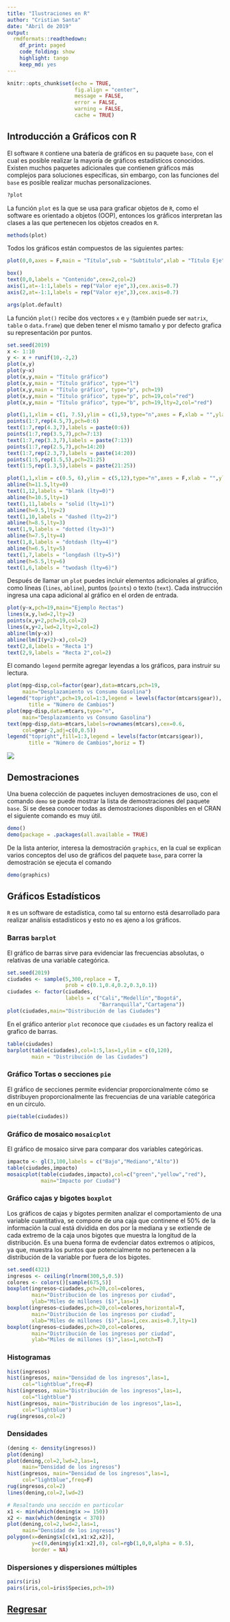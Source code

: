 ---
title: "Ilustraciones en R"
author: "Cristian Santa"
date: "Abril de 2019"
output:
  rmdformats::readthedown:
    df_print: paged
    code_folding: show
    highlight: tango
    keep_md: yes
---

```{r setup, include=FALSE}
knitr::opts_chunk$set(echo = TRUE,
                      fig.align = "center",
                      message = FALSE,
                      error = FALSE,
                      warning = FALSE,
                      cache = TRUE)
```

## Introducción a Gráficos con R

El software `R` contiene una batería de gráficos en su paquete `base`, con el cual es posible realizar la mayoría de gráficos estadísticos conocidos. Existen muchos paquetes adicionales que contienen gráficos más complejos para soluciones específicas, sin embargo, con las funciones del `base` es posible realizar muchas personalizaciones.

```{r, eval=FALSE}
?plot
```

La función `plot` es la que se usa para graficar objetos de `R`, como el software es orientado a objetos (OOP), entonces los gráficos interpretan las clases a las que pertenecen los objetos creados en `R`.

```{r}
methods(plot)
```

Todos los gráficos están compuestos de las siguientes partes:

```{r,echo=FALSE}
plot(0,0,axes = F,main = "Título",sub = "Subtítulo",xlab = "Título Eje",ylab = "Título Eje",col="white",cex.main=2,asp = 1,col.sub=4)

box()
text(0,0,labels = "Contenido",cex=2,col=2)
axis(1,at=-1:1,labels = rep("Valor eje",3),cex.axis=0.7)
axis(2,at=-1:1,labels = rep("Valor eje",3),cex.axis=0.7)
```


```{r}
args(plot.default)
```

La función `plot()` recibe dos vectores `x` e `y` (también puede ser `matrix`, `table` o `data.frame`) que deben tener el mismo tamaño y por defecto grafica su representación por puntos.

```{r}
set.seed(2019)
x <- 1:10
y <- x + runif(10,-2,2)
plot(x,y)
plot(y~x)
plot(x,y,main = "Título gráfico")
plot(x,y,main = "Título gráfico", type="l")
plot(x,y,main = "Título gráfico", type="p", pch=19)
plot(x,y,main = "Título gráfico", type="p", pch=19,col="red")
plot(x,y,main = "Título gráfico", type="b", pch=19,lty=2,col="red")
```


```{r,echo=FALSE}
plot(1,1,xlim = c(1, 7.5),ylim = c(1,5),type="n",axes = F,xlab = "",ylab = "", main = "Tipos de Puntos y sus códigos")
points(1:7,rep(4.5,7),pch=0:6)
text(1:7,rep(4.3,7),labels = paste(0:6))
points(1:7,rep(3.5,7),pch=7:13)
text(1:7,rep(3.3,7),labels = paste(7:13))
points(1:7,rep(2.5,7),pch=14:20)
text(1:7,rep(2.3,7),labels = paste(14:20))
points(1:5,rep(1.5,5),pch=21:25)
text(1:5,rep(1.3,5),labels = paste(21:25))

plot(1,1,xlim = c(0.5, 6),ylim = c(5,12),type="n",axes = F,xlab = "",ylab = "", main = "Tipos de Líneas y sus códigos")
abline(h=11.5,lty=0)
text(1,12,labels = "blank (lty=0)")
abline(h=10.5,lty=1)
text(1,11,labels = "solid (lty=1)")
abline(h=9.5,lty=2)
text(1,10,labels = "dashed (lty=2)")
abline(h=8.5,lty=3)
text(1,9,labels = "dotted (lty=3)")
abline(h=7.5,lty=4)
text(1,8,labels = "dotdash (lty=4)")
abline(h=6.5,lty=5)
text(1,7,labels = "longdash (lty=5)")
abline(h=5.5,lty=6)
text(1,6,labels = "twodash (lty=6)")
```

Después de llamar un `plot` puedes incluir elementos adicionales al gráfico, como líneas (`lines`, `abline`), puntos (`points`) o texto (`text`). Cada instrucción ingresa una capa adicional al gráfico en el orden de entrada.

```{r}
plot(y~x,pch=19,main="Ejemplo Rectas")
lines(x,y,lwd=2,lty=2)
points(x,y+2,pch=19,col=2)
lines(x,y+2,lwd=2,lty=2,col=2)
abline(lm(y~x))
abline(lm(I(y+2)~x),col=2)
text(2,8,labels = "Recta 1")
text(2,9,labels = "Recta 2",col=2)
```

El comando `legend` permite agregar leyendas a los gráficos, para instruir su lectura.

```{r}
plot(mpg~disp,col=factor(gear),data=mtcars,pch=19,
     main="Desplazamiento vs Consumo Gasolina")
legend("topright",pch=19,col=1:3,legend = levels(factor(mtcars$gear)),
       title = "Número de Cambios")
plot(mpg~disp,data=mtcars,type="n",
     main="Desplazamiento vs Consumo Gasolina")
text(mpg~disp,data=mtcars,labels=rownames(mtcars),cex=0.6,
     col=gear-2,adj=c(0,0.5))
legend("topright",fill=1:3,legend = levels(factor(mtcars$gear)),
       title = "Número de Cambios",horiz = T)
```

![](Colores.png)

## Demostraciones

Una buena colección de paquetes incluyen demostraciones de uso, con el comando `demo` se puede mostrar la lista de demostraciones del paquete `base`. Si se desea conocer todas as demostraciones disponibles en el CRAN el siguiente comando es muy útil.

```{r,eval=FALSE}
demo()
demo(package = .packages(all.available = TRUE)
```

De la lista anterior, interesa la demostración `graphics`, en la cual se explican varios conceptos del uso de gráficos del paquete `base`, para correr la demostración se ejecuta el comando

```{r,eval=FALSE}
demo(graphics)
```

## Gráficos Estadísticos

`R` es un software de estadística, como tal su entorno está desarrollado para realizar análisis estadísticos y esto no es ajeno a los gráficos.

### Barras `barplot`

El gráfico de barras sirve para evidenciar las frecuencias absolutas, o relativas de una variable categórica.

```{r}
set.seed(2019)
ciudades <- sample(5,300,replace = T,
                   prob = c(0.1,0.4,0.2,0.3,0.1))
ciudades <- factor(ciudades,
                   labels = c("Cali","Medellín","Bogotá",
                              "Barranquilla","Cartagena"))
plot(ciudades,main="Distribución de las Ciudades")
```

En el gráfico anterior `plot` reconoce que `ciudades` es un factory realiza el grafico de barras.

```{r}
table(ciudades)
barplot(table(ciudades),col=1:5,las=1,ylim = c(0,120),
        main = "Distribución de las Ciudades")
```

### Gráfico Tortas o secciones `pie`

El gráfico de secciones permite evidenciar proporcionalmente cómo se distribuyen proporcionalmente las frecuencias de una variable categórica en un círculo.

```{r}
pie(table(ciudades))
```

### Gráfico de mosaico `mosaicplot`

El gráfico de mosaico sirve para comparar dos variables categóricas.

```{r,fig.asp=1}
impacto <- gl(3,100,labels = c("Bajo","Mediano","Alto"))
table(ciudades,impacto)
mosaicplot(table(ciudades,impacto),col=c("green","yellow","red"),
           main="Impacto por Ciudad")
```

### Gráfico cajas y bigotes `boxplot`

Los gráficos de cajas y bigotes permiten analizar el comportamiento de una variable cuantitativa, se compone de una caja que continene el 50% de la información la cual está dividida en dos por la mediana y se extiende de cada extremo de la caja unos bigotes que muestra la longitud de la distribución. Es una buena forma de evdenciar datos extremos o atípicos, ya que, muestra los puntos que potencialmente no pertenecen a la distribución de la variable por fuera de los bigotes.

```{r}
set.seed(4321)
ingresos <- ceiling(rlnorm(300,5,0.5))
colores <- colors()[sample(675,5)]
boxplot(ingresos~ciudades,pch=20,col=colores,
        main="Distribución de los ingresos por ciudad",
        ylab="Miles de millones ($)",las=1)
boxplot(ingresos~ciudades,pch=20,col=colores,horizontal=T,
        main="Distribución de los ingresos por ciudad",
        xlab="Miles de millones ($)",las=1,cex.axis=0.7,lty=1)
boxplot(ingresos~ciudades,pch=20,col=colores,
        main="Distribución de los ingresos por ciudad",
        ylab="Miles de millones ($)",las=1,notch=T)
```

### Histogramas

```{r}
hist(ingresos)
hist(ingresos, main="Densidad de los ingresos",las=1,
     col="lightblue",freq=F)
hist(ingresos, main="Distribución de los ingresos",las=1,
     col="lightblue")
hist(ingresos, main="Distribución de los ingresos",las=1,
     col="lightblue")
rug(ingresos,col=2)
```

### Densidades

```{r}
(dening <- density(ingresos))
plot(dening)
plot(dening,col=2,lwd=2,las=1,
     main="Densidad de los ingresos")
hist(ingresos, main="Densidad de los ingresos",las=1,
     col="lightblue",freq=F)
rug(ingresos,col=2)
lines(dening,col=2,lwd=2)

# Resaltando una sección en particular
x1 <- min(which(dening$x >= 150))  
x2 <- max(which(dening$x < 370))
plot(dening,col=2,lwd=2,las=1,
     main="Densidad de los ingresos")
polygon(x=dening$x[c(x1,x1:x2,x2)],
        y=c(0,dening$y[x1:x2],0), col=rgb(1,0,0,alpha = 0.5),
        border = NA)
```

### Dispersiones y dispersiones múltiples

```{r,fig.asp=1}
pairs(iris)
pairs(iris,col=iris$Species,pch=19)
```

## <a href="../EAFIT.html" class="btn" role="button">Regresar</a>